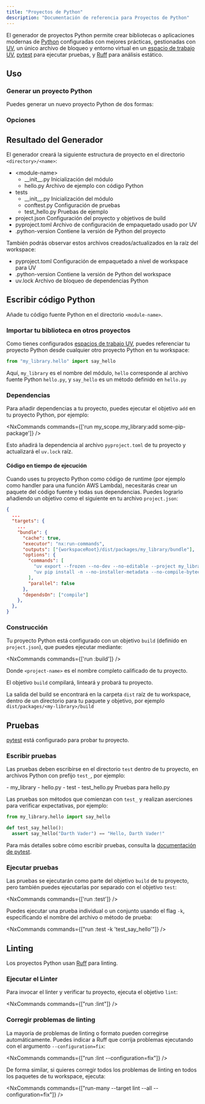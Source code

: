 ```yaml
---
title: "Proyectos de Python"
description: "Documentación de referencia para Proyectos de Python"
---
```





El generador de proyectos Python permite crear bibliotecas o aplicaciones modernas de [Python](https://www.python.org/) configuradas con mejores prácticas, gestionadas con [UV](https://docs.astral.sh/uv/), un único archivo de bloqueo y entorno virtual en un [espacio de trabajo UV](https://docs.astral.sh/uv/concepts/projects/workspaces/), [pytest](https://docs.pytest.org/en/stable/) para ejecutar pruebas, y [Ruff](https://docs.astral.sh/ruff/) para análisis estático.

## Uso

### Generar un proyecto Python

Puedes generar un nuevo proyecto Python de dos formas:

<RunGenerator generator="py#project" />

### Opciones

<GeneratorParameters generator="py#project" />

## Resultado del Generador

El generador creará la siguiente estructura de proyecto en el directorio `<directory>/<name>`:

<FileTree>

  - \<module-name>
    - \_\_init\_\_.py Inicialización del módulo
    - hello.py Archivo de ejemplo con código Python
  - tests
    - \_\_init\_\_.py Inicialización del módulo
    - conftest.py Configuración de pruebas
    - test_hello.py Pruebas de ejemplo
  - project.json Configuración del proyecto y objetivos de build
  - pyproject.toml Archivo de configuración de empaquetado usado por UV
  - .python-version Contiene la versión de Python del proyecto

</FileTree>

También podrás observar estos archivos creados/actualizados en la raíz del workspace:

<FileTree>

  - pyproject.toml Configuración de empaquetado a nivel de workspace para UV
  - .python-version Contiene la versión de Python del workspace
  - uv.lock Archivo de bloqueo de dependencias Python

</FileTree>

## Escribir código Python

Añade tu código fuente Python en el directorio `<module-name>`.

### Importar tu biblioteca en otros proyectos

Como tienes configurados [espacios de trabajo UV](https://docs.astral.sh/uv/concepts/projects/workspaces/), puedes referenciar tu proyecto Python desde cualquier otro proyecto Python en tu workspace:

```python title="packages/my_other_project/my_other_project/main.py"
from "my_library.hello" import say_hello
```

Aquí, `my_library` es el nombre del módulo, `hello` corresponde al archivo fuente Python `hello.py`, y `say_hello` es un método definido en `hello.py`

### Dependencias

Para añadir dependencias a tu proyecto, puedes ejecutar el objetivo `add` en tu proyecto Python, por ejemplo:

<NxCommands commands={['run my_scope.my_library:add some-pip-package']} />

Esto añadirá la dependencia al archivo `pyproject.toml` de tu proyecto y actualizará el `uv.lock` raíz.

#### Código en tiempo de ejecución

Cuando uses tu proyecto Python como código de runtime (por ejemplo como handler para una función AWS Lambda), necesitarás crear un paquete del código fuente y todas sus dependencias. Puedes lograrlo añadiendo un objetivo como el siguiente en tu archivo `project.json`:

```json title="project.json"
{
  ...
  "targets": {
    ...
    "bundle": {
      "cache": true,
      "executor": "nx:run-commands",
      "outputs": ["{workspaceRoot}/dist/packages/my_library/bundle"],
      "options": {
        "commands": [
          "uv export --frozen --no-dev --no-editable --project my_library -o dist/packages/my_library/bundle/requirements.txt",
          "uv pip install -n --no-installer-metadata --no-compile-bytecode --python-platform x86_64-manylinux2014 --python `uv python pin` --target dist/packages/my_library/bundle -r dist/packages/my_library/bundle/requirements.txt"
        ],
        "parallel": false
      },
      "dependsOn": ["compile"]
    },
  },
}
```

### Construcción

Tu proyecto Python está configurado con un objetivo `build` (definido en `project.json`), que puedes ejecutar mediante:

<NxCommands commands={['run <project-name>:build']} />

Donde `<project-name>` es el nombre completo calificado de tu proyecto.

El objetivo `build` compilará, linteará y probará tu proyecto.

La salida del build se encontrará en la carpeta `dist` raíz de tu workspace, dentro de un directorio para tu paquete y objetivo, por ejemplo `dist/packages/<my-library>/build`

## Pruebas

[pytest](https://docs.pytest.org/en/stable/) está configurado para probar tu proyecto.

### Escribir pruebas

Las pruebas deben escribirse en el directorio `test` dentro de tu proyecto, en archivos Python con prefijo `test_`, por ejemplo:

<FileTree>
  - my_library
    - hello.py
  - test
    - test_hello.py Pruebas para hello.py
</FileTree>

Las pruebas son métodos que comienzan con `test_` y realizan aserciones para verificar expectativas, por ejemplo:

```python title="test/test_hello.py"
from my_library.hello import say_hello

def test_say_hello():
  assert say_hello("Darth Vader") == "Hello, Darth Vader!"
```

Para más detalles sobre cómo escribir pruebas, consulta la [documentación de pytest](https://docs.pytest.org/en/stable/how-to/assert.html#).

### Ejecutar pruebas

Las pruebas se ejecutarán como parte del objetivo `build` de tu proyecto, pero también puedes ejecutarlas por separado con el objetivo `test`:

<NxCommands commands={['run <project-name>:test']} />

Puedes ejecutar una prueba individual o un conjunto usando el flag `-k`, especificando el nombre del archivo o método de prueba:

<NxCommands commands={["run <project-name>:test -k 'test_say_hello'"]} />

## Linting

Los proyectos Python usan [Ruff](https://docs.astral.sh/ruff/) para linting.

### Ejecutar el Linter

Para invocar el linter y verificar tu proyecto, ejecuta el objetivo `lint`:

<NxCommands commands={["run <project-name>:lint"]} />

### Corregir problemas de linting

La mayoría de problemas de linting o formato pueden corregirse automáticamente. Puedes indicar a Ruff que corrija problemas ejecutando con el argumento `--configuration=fix`:

<NxCommands commands={["run <project-name>:lint --configuration=fix"]} />

De forma similar, si quieres corregir todos los problemas de linting en todos los paquetes de tu workspace, ejecuta:

<NxCommands commands={["run-many --target lint --all --configuration=fix"]} />